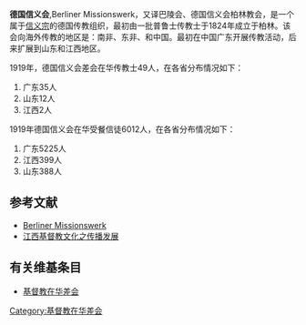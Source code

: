 '''德国信义会''',Berliner Missionswerk，又译巴陵会、德国信义会柏林教会，是一个属于[[信义宗|信义宗]]的德国传教组织，最初由一批普鲁士传教士于1824年成立于柏林。该会向海外传教的地区是：南非、东非、和中国。最初在中国广东开展传教活动，后来扩展到山东和江西地区。

1919年，德国信义会差会在华传教士49人，在各省分布情况如下：
#广东35人
#山东12人
#江西2人

1919年德国信义会在华受餐信徒6012人，在各省分布情况如下：
#广东5225人
#江西399人
#山东388人


==参考文献==
<div class="references-small">
<references></references>
</div>
* [http://www.berliner-missionswerk.de/ Berliner Missionswerk] {{Wayback|url=http://www.berliner-missionswerk.de/ |date=20100125112050 }} {{de icon}}
* [https://web.archive.org/web/20061127042957/http://www.jxmzj.gov.cn/2006-9/2006919104209.htm 江西基督教文化之传播发展]

==有关维基条目==
* [[基督教在华差会|基督教在华差会]]


{{Authority control}}
[[Category:基督教在华差会|Category:基督教在华差会]]